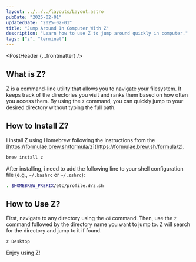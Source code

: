 ```yaml
---
layout: ../../../layouts/Layout.astro
pubDate: "2025-02-01"
updatedDate: "2025-02-01"
title: "Jump Around In Computer With Z"
description: "Learn how to use Z to jump around quickly in computer."
tags: ["z", "terminal"]
---
```



<PostHeader {...frontmatter} />

## What is Z?

Z is a command-line utility that allows you to navigate your filesystem. It keeps track of the directories you visit and ranks them based on how often you access them. By using the `z` command, you can quickly jump to your desired directory without typing the full path.

## How to Install Z?

I install Z using Homebrew following the instructions from the [https://formulae.brew.sh/formula/z](https://formulae.brew.sh/formula/z).

```bash
brew install z
```

After installing, i need to add the following line to your shell configuration file (e.g., `~/.bashrc` or `~/.zshrc`):

```bash
. $HOMEBREW_PREFIX/etc/profile.d/z.sh
```

## How to Use Z?

First, navigate to any directory using the `cd` command. Then, use the `z` command followed by the directory name you want to jump to. Z will search for the directory and jump to it if found.

```bash
z Desktop
```

Enjoy using Z!